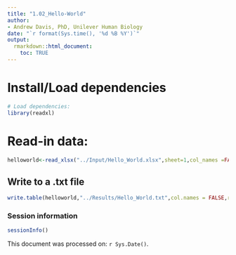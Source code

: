 ```yaml
---
title: "1.02_Hello-World"
author:
- Andrew Davis, PhD, Unilever Human Biology
date: "`r format(Sys.time(), '%d %B %Y')`"
output:
  rmarkdown::html_document:
    toc: TRUE
---
```


# Install/Load dependencies
```r
# Load dependencies:
library(readxl)
```

# Read-in data:
```r
helloworld<-read_xlsx("../Input/Hello_World.xlsx",sheet=1,col_names =FALSE)
```

## Write to a .txt file
```r
write.table(helloworld,"../Results/Hello_World.txt",col.names = FALSE,row.names=FALSE)
```


### Session information
```r
sessionInfo()
```

This document was processed on: `r Sys.Date()`.